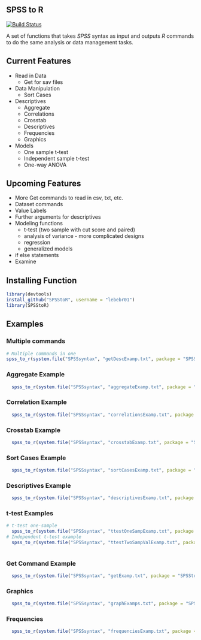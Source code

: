 ## SPSS to R

[![Build Status](https://travis-ci.org/lebebr01/SPSStoR.svg?branch=master)](https://travis-ci.org/lebebr01/SPSStoR)
  
A set of functions that takes *SPSS* syntax as input and outputs *R* commands 
to do the same analysis or data management tasks.

## Current Features
* Read in Data
    * Get for sav files
* Data Manipulation
    * Sort Cases
* Descriptives
    * Aggregate
    * Correlations
    * Crosstab
    * Descriptives
    * Frequencies
    * Graphics    
* Models
    * One sample t-test
    * Independent sample t-test
    * One-way ANOVA




## Upcoming Features
* More Get commands to read in csv, txt, etc.
* Dataset commands
* Value Labels
* Further arguments for descriptives
* Modeling functions
    + t-test (two sample with cut score and paired)
    + analysis of variance - more complicated designs
    + regression
    + generalized models
* if else statements
* Examine

## Installing Function
```r
library(devtools)
install_github("SPSStoR", username = "lebebr01")
library(SPSStoR)
```

## Examples
### Multiple commands
```r
# Multiple commands in one
spss_to_r(system.file("SPSSsyntax", "getDescExamp.txt", package = "SPSStoR"))

```


### Aggregate Example
```r
  spss_to_r(system.file("SPSSsyntax", "aggregateExamp.txt", package = "SPSStoR"))
```

### Correlation Example
```r
  spss_to_r(system.file("SPSSsyntax", "correlationsExamp.txt", package = "SPSStoR"))
```

### Crosstab Example
```r
  spss_to_r(system.file("SPSSsyntax", "crosstabExamp.txt", package = "SPSStoR"))
```

### Sort Cases Example
```r
  spss_to_r(system.file("SPSSsyntax", "sortCasesExamp.txt", package = "SPSStoR"))
```

### Descriptives Example
```r
  spss_to_r(system.file("SPSSsyntax", "descriptivesExamp.txt", package = "SPSStoR"))
```

### t-test Examples
```r
# t-test one-sample
  spss_to_r(system.file("SPSSsyntax", "ttestOneSampExamp.txt", package = "SPSStoR"))
# Independent t-test example
  spss_to_r(system.file("SPSSsyntax", "ttestTwoSampValExamp.txt", package = "SPSStoR"))
  
```

### Get Command Example
```r
  spss_to_r(system.file("SPSSsyntax", "getExamp.txt", package = "SPSStoR"))
```

### Graphics
```r
  spss_to_r(system.file("SPSSsyntax", "graphExamps.txt", package = "SPSStoR"))
```

### Frequencies
```r
  spss_to_r(system.file("SPSSsyntax", "frequenciesExamp.txt", package = "SPSStoR"))
```



